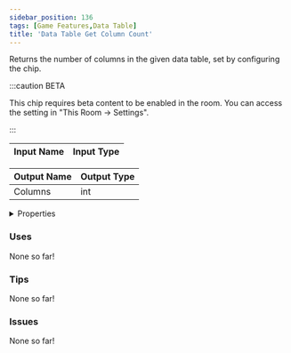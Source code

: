 ```yaml
---
sidebar_position: 136
tags: [Game Features,Data Table]
title: 'Data Table Get Column Count'
---
```


Returns the number of columns in the given data table, set by configuring the chip.

:::caution BETA

This chip requires beta content to be enabled in the room. You can access the setting in "This Room -> Settings".

:::

<IChip uuid="bf05749e-c89e-4aa2-97f8-31c105f45b49"/>

| Input Name | Input Type |
|-----------|-----------|

| Output Name | Output Type |
|-----------|-----------|
| Columns | int |


<details>
  <summary>Properties</summary>
  <div>
    <div>
    <table>
      <thead>
        <tr>
          <th>Is beta required?</th>
          <th>Yes</th>
        </tr>
        <tr>
          <th>Is this chip a trolling risk?</th>
          <th>No</th>
        </tr>
        <tr>
          <th>Is this chip a role assignment risk?</th>
          <th>No</th>
        </tr>
        <tr>
          <th>Chip UUID</th>
          <th>bf05749e-c89e-4aa2-97f8-31c105f45b49</th>
        </tr>
        <tr>
          <th>Room availability</th>
          <th>Available everywhere</th>
        </tr>
      </thead>
    </table>
    </div>
  </div>
</details>

### Uses

None so far!

### Tips

None so far!

### Issues

None so far!